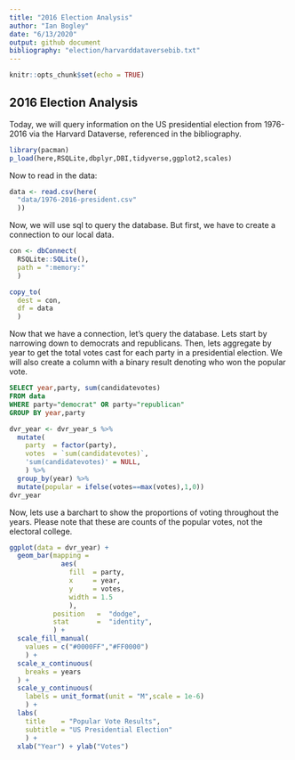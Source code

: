 ```yaml
---
title: "2016 Election Analysis"
author: "Ian Bogley"
date: "6/13/2020"
output: github document
bibliography: "election/harvarddataversebib.txt"
---
```


```r
knitr::opts_chunk$set(echo = TRUE)
```

## 2016 Election Analysis
Today, we will query information on the US presidential election  from 1976-2016 via the Harvard Dataverse, referenced in the bibliography.

```r
library(pacman)
p_load(here,RSQLite,dbplyr,DBI,tidyverse,ggplot2,scales)
```

Now to read in the data:

```r
data <- read.csv(here(
  "data/1976-2016-president.csv"
  ))
```

Now, we will use sql to query the database. But first, we have to create a connection to our local data.

```r
con <- dbConnect(
  RSQLite::SQLite(), 
  path = ":memory:"
  )

copy_to(
  dest = con, 
  df = data
  )
```

Now that we have a connection, let's query the database. Lets start by narrowing down to democrats and republicans. Then, lets aggregate by year to get the total votes cast for each party in a presidential election. We will also create a column with a binary result denoting who won the popular vote.

```sql
SELECT year,party, sum(candidatevotes)
FROM data
WHERE party="democrat" OR party="republican"
GROUP BY year,party
```

```r
dvr_year <- dvr_year_s %>%
  mutate(
    party  = factor(party),
    votes  = `sum(candidatevotes)`,
    'sum(candidatevotes)' = NULL,
    ) %>%
  group_by(year) %>%
  mutate(popular = ifelse(votes==max(votes),1,0))
dvr_year
```


Now, lets use a barchart to show the proportions of voting throughout the years. Please note that these are counts of the popular votes, not the electoral college.

```r
ggplot(data = dvr_year) +
  geom_bar(mapping = 
             aes(
               fill  = party, 
               x     = year,
               y     = votes,
               width = 1.5
               ),
           position   =  "dodge",
           stat       =  "identity",
           ) +
  scale_fill_manual(
    values = c("#0000FF","#FF0000")
    ) +
  scale_x_continuous(
    breaks = years
  ) +
  scale_y_continuous(
    labels = unit_format(unit = "M",scale = 1e-6)
    ) +
  labs(
    title    = "Popular Vote Results",
    subtitle = "US Presidential Election"
    ) +
  xlab("Year") + ylab("Votes") 
```

